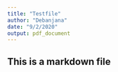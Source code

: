 ```yaml
---
title: "Testfile"
author: "Debanjana"
date: "9/2/2020"
output: pdf_document
---
```

## This is a markdown file

